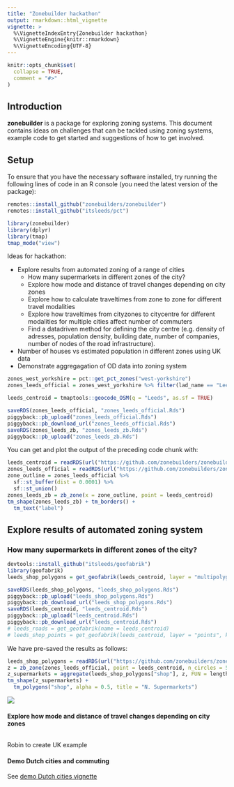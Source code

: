 ```yaml
---
title: "Zonebuilder hackathon"
output: rmarkdown::html_vignette
vignette: >
  %\VignetteIndexEntry{Zonebuilder hackathon}
  %\VignetteEngine{knitr::rmarkdown}
  %\VignetteEncoding{UTF-8}
---
```


```r
knitr::opts_chunk$set(
  collapse = TRUE,
  comment = "#>"
)
```

## Introduction

**zonebuilder** is a package for exploring zoning systems.
This document contains ideas on challenges that can be tackled using zoning systems, example code to get started and suggestions of how to get involved.

## Setup

To ensure that you have the necessary software installed, try running the following lines of code in an R console (you need the latest version of the package):

```r
remotes::install_github("zonebuilders/zonebuilder")
remotes::install_github("itsleeds/pct")
```


```r
library(zonebuilder)
library(dplyr)
library(tmap)
tmap_mode("view")
```


Ideas for hackathon:

- Explore results from automated zoning of a range of cities
  - How many supermarkets in different zones of the city?
  - Explore how mode and distance of travel changes depending on city zones
  - Explore how to calculate traveltimes from zone to zone for different travel modalities
  - Explore how traveltimes from cityzones to citycentre for different modalities for multiple cities affect number of commuters
  - Find a datadriven method for defining the city centre (e.g. density of adresses, population density, building date, number of companies, number of nodes of the road infrastructure).
- Number of houses vs estimated population in different zones using UK data
- Demonstrate aggregagation of OD data into zoning system

```r
zones_west_yorkshire = pct::get_pct_zones("west-yorkshire")
zones_leeds_official = zones_west_yorkshire %>% filter(lad_name == "Leeds")
```


```r
leeds_centroid = tmaptools::geocode_OSM(q = "Leeds", as.sf = TRUE)
```

```r
saveRDS(zones_leeds_official, "zones_leeds_official.Rds")
piggyback::pb_upload("zones_leeds_official.Rds")
piggyback::pb_download_url("zones_leeds_official.Rds")
saveRDS(zones_leeds_zb, "zones_leeds_zb.Rds")
piggyback::pb_upload("zones_leeds_zb.Rds")
```

You can get and plot the output of the preceding code chunk with:

```r
leeds_centroid = readRDS(url("https://github.com/zonebuilders/zonebuilder/releases/download/0.0.1/leeds_centroid.Rds"))
zones_leeds_official = readRDS(url("https://github.com/zonebuilders/zonebuilder/releases/download/0.0.1/zones_leeds_official.Rds"))
zone_outline = zones_leeds_official %>%
  sf::st_buffer(dist = 0.0001) %>% 
  sf::st_union()
zones_leeds_zb = zb_zone(x = zone_outline, point = leeds_centroid)
tm_shape(zones_leeds_zb) + tm_borders() +
  tm_text("label")
```

## Explore results of automated zoning system

### How many supermarkets in different zones of the city?


```r
devtools::install_github("itsleeds/geofabrik")
library(geofabrik)
leeds_shop_polygons = get_geofabrik(leeds_centroid, layer = "multipolygons", key = "shop", value = "supermarket")
```

```r
saveRDS(leeds_shop_polygons, "leeds_shop_polygons.Rds")
piggyback::pb_upload("leeds_shop_polygons.Rds")
piggyback::pb_download_url("leeds_shop_polygons.Rds")
saveRDS(leeds_centroid, "leeds_centroid.Rds")
piggyback::pb_upload("leeds_centroid.Rds")
piggyback::pb_download_url("leeds_centroid.Rds")
# leeds_roads = get_geofabrik(name = leeds_centroid)
# leeds_shop_points = get_geofabrik(leeds_centroid, layer = "points", key = "amenity", value = "shop")
```

We have pre-saved the results as follows:

```r
leeds_shop_polygons = readRDS(url("https://github.com/zonebuilders/zonebuilder/releases/download/0.0.1/leeds_shop_polygons.Rds"))
z = zb_zone(zones_leeds_official, point = leeds_centroid, n_circles = 5)
z_supermarkets = aggregate(leeds_shop_polygons["shop"], z, FUN = length)
tm_shape(z_supermarkets) +
  tm_polygons("shop", alpha = 0.5, title = "N. Supermarkets")
```



![](https://user-images.githubusercontent.com/1825120/74724776-bb289f00-5234-11ea-9915-54cf0c5b75e4.png)

#### Explore how mode and distance of travel changes depending on city zones

```r

```


Robin to create UK example


#### Demo Dutch cities and commuting

See [demo Dutch cities vignette](https://zonebuilders.github.io/zonebuilder/articles/demo_dutch_cities.html)
